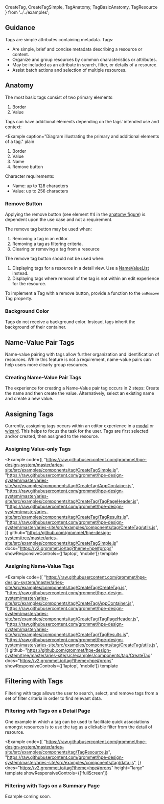   CreateTag,
  CreateTagSimple,
  TagAnatomy,
  TagBasicAnatomy,
  TagResource
} from '../../examples';

## Guidance

Tags are simple attributes containing metadata. Tags:

- Are simple, brief and concise metadata describing a resource or content.
- Organize and group resources by common characteristics or attributes.
- May be included as an attribute in search, filter, or details of a resource.
- Assist batch actions and selection of multiple resources.

## Anatomy

The most basic tags consist of two primary elements:

<Example caption="Diagram illustrating the primary elements of a tag." plain>
  <TagBasicAnatomy />
</Example>

1. Border
1. Value

Tags can have additional elements depending on the tags’ intended use and context:

<Example
  caption="Diagram illustrating the primary and additional elements of a tag."
  plain
>
  <TagAnatomy />
</Example>

1. Border
1. Value
1. Name
1. Remove button

Character requirements:

- Name: up to 128 characters
- Value: up to 256 characters

### Remove Button

Applying the remove button (see element #4 in the [anatomy figure](#anatomy)) is dependent upon the use case and not a requirement.

The remove tag button may be used when:

1. Removing a tag in an editor.
1. Removing a tag as filtering criteria.
1. Clearing or removing a tag from a resource

The remove tag button should not be used when:

1. Displaying tags for a resource in a detail view. Use a [NameValueList](/components/namevaluelist) instead.
1. Displaying tags where removal of the tag is not within an edit experience for the resource.

To implement a Tag with a remove button, provide a function to the `onRemove` Tag property.

### Background Color

Tags do not receive a background color. Instead, tags inherit the background of their container.

## Name-Value Pair Tags

Name-value pairing with tags allow further organization and identification of resources. While this feature is not a requirement, name-value pairs can help users more clearly group resources.

### Creating Name-Value Pair Tags

The experience for creating a Name-Value pair tag occurs in 2 steps: Create the name and then create the value. Alternatively, select an existing name and create a new value.

## Assigning Tags

Currently, assigning tags occurs within an editor experience in a [modal](/components/layer#side-drawer-modal) or [wizard](/templates/wizard). This helps to focus the task for the user. Tags are first selected and/or created, then assigned to the resource.

### Assigning Value-only Tags

<Example 
  code={[
    "https://raw.githubusercontent.com/grommet/hpe-design-system/master/aries-site/src/examples/components/tag/CreateTagSimple.js",
    "https://raw.githubusercontent.com/grommet/hpe-design-system/master/aries-site/src/examples/components/tag/CreateTag/AppContainer.js",
    "https://raw.githubusercontent.com/grommet/hpe-design-system/master/aries-site/src/examples/components/tag/CreateTag/TagPageHeader.js",
    "https://raw.githubusercontent.com/grommet/hpe-design-system/master/aries-site/src/examples/components/tag/CreateTag/TagResults.js",
    "https://raw.githubusercontent.com/grommet/hpe-design-system/master/aries-site/src/examples/components/tag/CreateTag/utils.js",
  ]}
  github="https://github.com/grommet/hpe-design-system/tree/master/aries-site/src/examples/components/tag/CreateTagSimple.js"
  docs="https://v2.grommet.io/tag?theme=hpe#props"
  showResponsiveControls={['laptop', 'mobile']} 
  template
>
  <CreateTagSimple />
</Example>

### Assigning Name-Value Tags

<Example 
  code={[
    "https://raw.githubusercontent.com/grommet/hpe-design-system/master/aries-site/src/examples/components/tag/CreateTag/CreateTag.js",
    "https://raw.githubusercontent.com/grommet/hpe-design-system/master/aries-site/src/examples/components/tag/CreateTag/AppContainer.js",
    "https://raw.githubusercontent.com/grommet/hpe-design-system/master/aries-site/src/examples/components/tag/CreateTag/TagPageHeader.js",
    "https://raw.githubusercontent.com/grommet/hpe-design-system/master/aries-site/src/examples/components/tag/CreateTag/TagResults.js",
    "https://raw.githubusercontent.com/grommet/hpe-design-system/master/aries-site/src/examples/components/tag/CreateTag/utils.js",
  ]}
  github="https://github.com/grommet/hpe-design-system/tree/master/aries-site/src/examples/components/tag/CreateTag"
  docs="https://v2.grommet.io/tag?theme=hpe#props"
  showResponsiveControls={['laptop', 'mobile']} 
  template
>
  <CreateTag />
</Example>

## Filtering with Tags

Filtering with tags allows the user to search, select, and remove tags from a set of filter criteria in order to find relevant data.

### Filtering with Tags on a Detail Page

One example in which a tag can be used to facilitate quick associations amongst resources is to use the tag as a clickable filter from the detail of resource.

<Example 
  code={[
    "https://raw.githubusercontent.com/grommet/hpe-design-system/master/aries-site/src/examples/components/tag/TagResource.js",
    "https://raw.githubusercontent.com/grommet/hpe-design-system/master/aries-site/src/examples/components/tag/data.js",
  ]}
  docs="https://v2.grommet.io/tag?theme=hpe#props"
  height="large"
  template
  showResponsiveControls={['fullScreen']}
>
  <TagResource />
</Example>

### Filtering with Tags on a Summary Page

Example coming soon.